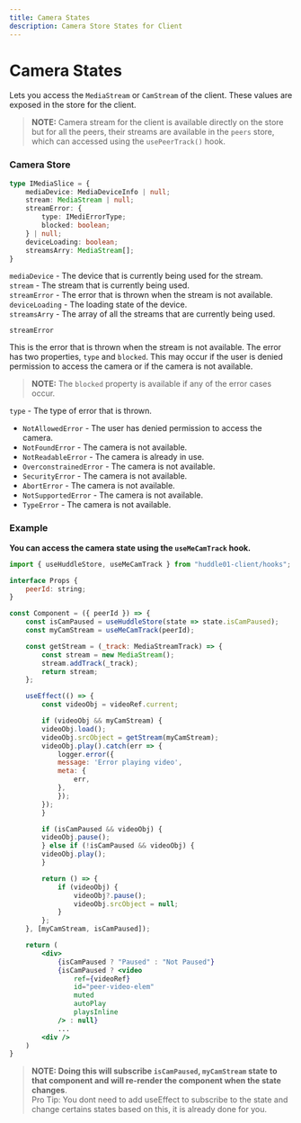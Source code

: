 ```yaml
---
title: Camera States
description: Camera Store States for Client
---
```


# Camera States

Lets you access the `MediaStream` or `CamStream` of the client. These values are exposed in the store for the client.

> **NOTE:** Camera stream for the client is available directly on the store but for all the peers, their streams are available in the `peers` store, which can accessed using the `usePeerTrack()` hook.

### Camera Store

```typescript
type IMediaSlice = {
    mediaDevice: MediaDeviceInfo | null;
    stream: MediaStream | null;
    streamError: {
        type: IMediErrorType;
        blocked: boolean;
    } | null;
    deviceLoading: boolean;
    streamsArry: MediaStream[];
}
```

`mediaDevice` - The device that is currently being used for the stream. <br />
`stream` - The stream that is currently being used.<br />
`streamError` - The error that is thrown when the stream is not available.<br />
`deviceLoading` - The loading state of the device.<br />
`streamsArry` - The array of all the streams that are currently being used.<br />

`streamError`

This is the error that is thrown when the stream is not available. The error has two properties, `type` and `blocked`.
This may occur if the user is denied permission to access the camera or if the camera is not available.

> **NOTE:** The `blocked` property is available if any of the error cases occur.

`type` - The type of error that is thrown.<br />

- `NotAllowedError` - The user has denied permission to access the camera.
- `NotFoundError` - The camera is not available.
- `NotReadableError` - The camera is already in use.
- `OverconstrainedError` - The camera is not available.
- `SecurityError` - The camera is not available.
- `AbortError` - The camera is not available.
- `NotSupportedError` - The camera is not available.
- `TypeError` - The camera is not available.

### Example

**You can access the camera state using the `useMeCamTrack` hook.**

```jsx
import { useHuddleStore, useMeCamTrack } from "huddle01-client/hooks";

interface Props {
    peerId: string;
}

const Component = ({ peerId }) => {
    const isCamPaused = useHuddleStore(state => state.isCamPaused);
    const myCamStream = useMeCamTrack(peerId);

    const getStream = (_track: MediaStreamTrack) => {
        const stream = new MediaStream();
        stream.addTrack(_track);
        return stream;
    };

    useEffect(() => {
        const videoObj = videoRef.current;

        if (videoObj && myCamStream) {
        videoObj.load();
        videoObj.srcObject = getStream(myCamStream);
        videoObj.play().catch(err => {
            logger.error({
            message: 'Error playing video',
            meta: {
                err,
            },
            });
        });
        }

        if (isCamPaused && videoObj) {
        videoObj.pause();
        } else if (!isCamPaused && videoObj) {
        videoObj.play();
        }

        return () => {
            if (videoObj) {
                videoObj?.pause();
                videoObj.srcObject = null;
            }
        };
    }, [myCamStream, isCamPaused]);

    return (
        <div>
            {isCamPaused ? "Paused" : "Not Paused"}
            {isCamPaused ? <video
                ref={videoRef}
                id="peer-video-elem"
                muted
                autoPlay
                playsInline
            /> : null}
            ...
        <div />
    )
}

```

> **NOTE: Doing this will subscribe `isCamPaused`, `myCamStream` state to that component and will re-render the component when the state changes**. <br />
> Pro Tip: You dont need to add useEffect to subscribe to the state and change certains states based on this, it is already done for you.
